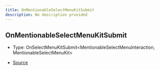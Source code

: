 ```yaml
---
title: OnMentionableSelectMenuKitSubmit
description: No description provided
---
```


## OnMentionableSelectMenuKitSubmit

- Type: OnSelectMenuKitSubmit\<MentionableSelectMenuInteraction, MentionableSelectMenuKit>

- [Source](https://github.com/underctrl-io/commandkit/blob/83ef44f10b86e30835e8636786e5222cac412af9/packages/commandkit/src/components/v1/select-menu/MentionableSelectMenuKit.ts#L20)